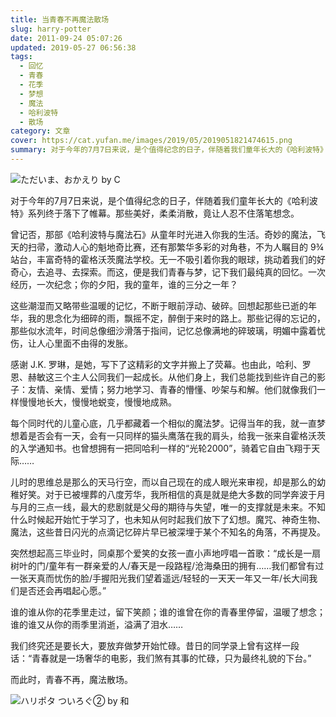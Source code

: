 ```yaml
---
title: 当青春不再魔法散场
slug: harry-potter
date: 2011-09-24 05:07:26
updated: 2019-05-27 06:56:38
tags:
  - 回忆
  - 青春
  - 花季
  - 梦想
  - 魔法
  - 哈利波特
  - 散场
category: 文章
cover: https://cat.yufan.me/images/2019/05/2019051821474615.png
summary: 对于今年的7月7日来说，是个值得纪念的日子，伴随着我们童年长大的《哈利波特》系列终于落下了帷幕。那些美好，柔柔消散，竟让人忍不住落笔想念。
---
```


![ただいま、おかえり by C](https://cat.yufan.me/images/2019/05/2019051821474615.png)

<MusicPlayer netease={379785} />

对于今年的7月7日来说，是个值得纪念的日子，伴随着我们童年长大的《哈利波特》系列终于落下了帷幕。那些美好，柔柔消散，竟让人忍不住落笔想念。

曾记否，那部《哈利波特与魔法石》从童年时光进入你我的生活。奇妙的魔法，飞天的扫帚，激动人心的魁地奇比赛，还有那繁华多彩的对角巷，不为人瞩目的 9¾ 站台，丰富奇特的霍格沃茨魔法学校。无一不吸引着你我的眼球，挑动着我们的好奇心，去追寻、去探索。而这，便是我们青春与梦，记下我们最纯真的回忆。一次经历，一次纪念；你的夕阳，我的童年，谁的三分之一年？

这些潮湿而又略带些温暖的记忆，不断于眼前浮动、破碎。回想起那些已逝的年华，我的思念化为细碎的雨，飘摇不定，醉倒于来时的路上。那些记得的忘记的，那些似水流年，时间总像细沙滑落于指间，记忆总像满地的碎玻璃，明媚中露着忧伤，让人心里面不由得的发胀。

感谢 J.K. 罗琳，是她，写下了这精彩的文字并搬上了荧幕。也由此，哈利、罗恩、赫敏这三个主人公同我们一起成长。从他们身上，我们总能找到些许自己的影子：友情、亲情、爱情；努力地学习、青春的懵懂、吵架与和解。他们就像我们一样慢慢地长大，慢慢地蜕变，慢慢地成熟。

每个同时代的儿童心底，几乎都藏着一个相似的魔法梦。记得当年的我，就一直梦想着是否会有一天，会有一只同样的猫头鹰落在我的肩头，给我一张来自霍格沃茨的入学通知书。也曾想拥有一把同哈利一样的“光轮2000”，骑着它自由飞翔于天际……

儿时的思维总是那么的天马行空，而以自己现在的成人眼光来审视，却是那么的幼稚好笑。对于已被埋葬的八度芳华，我所相信的真是就是绝大多数的同学奔波于月与月的三点一线，最大的悲剧就是父母的期待与失望，唯一的支撑就是未来。不知什么时候起开始忙于学习了，也未知从何时起我们放下了幻想。魔咒、神奇生物、魔法，这些昔日闪光的点滴记忆碎片早已被深埋于某个不知名的角落，不再提及。

突然想起高三毕业时，同桌那个爱笑的女孩一直小声地哼唱一首歌：“成长是一扇树叶的门/童年有一群亲爱的人/春天是一段路程/沧海桑田的拥有……我们都曾有过一张天真而忧伤的脸/手握阳光我们望着遥远/轻轻的一天天一年又一年/长大间我们是否还会再唱起心愿。”

谁的谁从你的花季里走过，留下笑颜；谁的谁曾在你的青春里停留，温暖了想念；谁的谁又从你的雨季里消逝，溢满了泪水……

我们终究还是要长大，要放弃做梦开始忙碌。昔日的同学录上曾有这样一段话：“青春就是一场奢华的电影，我们煞有其事的忙碌，只为最终礼貌的下台。”

而此时，青春不再，魔法散场。

![ハリポタ ついろぐ② by 和](https://cat.yufan.me/images/2019/05/2019051821422182.jpg)
